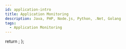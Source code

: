```yaml
---
id: application-intro
title: Application Monitoring
description: Java, PHP, Node.js, Python, .Net, Golang
tags:
  - Application Monitoring
---
```



  return <Redirect to="/java/introduction" />;
};

<Home/>

<!--

WhaTap's Application Monitoring can monitor application in real time without reproducing failures. With WhaTap's proprietary technology, called "**Active Stack**," it provides improvement points to locate the source of problems from hidden areas that were not found in other products.

{@video: https://www.whatap.io/video/main-product/monitoring_step_0.mp4}

## Features of Application Monitoring

-   **Real-time transaction monitoring**

    WhaTap displays the status of active transactions in real time. Any application issue manifests itself as an increase of active transactions. If you can immediately check SQLs, outbound calls, and method stacks being executed the very moment when transactions increase, you can recognize or analyze the problem very fast.

-   **Transaction performance Deep Dive**

    WhaTap can collect and analyze the performance history of all transactions. Transaction performance can be traced down to the method level as well as SQLs and HTTP calls. In particular, the **active stack** function enables you to analyze the method level without a cumbersome task of complicated method profile setting. 

    :::noteThe active stack function is available only in Java and Python.:::

-   **MSA call pattern analysis**

    WhaTap visualizes the ratio of calls based on the transaction URL for the relationships between complex applications that have the MSA structure. This enables you to view the call relations and change of call ratios.

-   **Analysis of AI-based response distribution patterns**

    WhaTap automatically recognizes specific patterns through machine learning and sends alert notifications to operators. This can inform you of the issues that the operator did not recognize. (Please contact support for on-premise type)<br/> Application number: 10-2020-0037381

-   **Analysis of the multi-project transaction linkage**

    WhaTap provides the transaction-based tracing in the MSA environment. All transactions can be traced to determine which applications were delayed.

-   **Stack statistics analysis**

    Statistical analysis can find tuning points that are difficult to find in real-time monitoring or profile data. You can also select improvement targets through graphs and tables, or check response delays in specific time periods.

-   **Post analysis (Cube)**

    You can check various metrics at a time based on the time axis. Because it is possible to specify the time zone where the response time, error count, or throughput is high, you can identify problematic factors in the same time zone or accurately view the service status.

-   **Load control in service congestion**

    If there are excessive requests that the system cannot handle, part of them are rejected or incorrect ones are blocked for service stability.

-   **Asynchronous transaction trace**

    WhaTap's unique BCI (Byte Code Instrumentation) technology effectively traces the performance of asynchronous transactions. It collects transaction profiles for applications that are using WebFlux, Reactor, Hystrix, etc.

## Common environment

### Supporting the browser

{@include: ../getting-started/_supported-browser.mdx}  

### Firewall

{@include: ../getting-started/_proxy.mdx}  

### Mobile app

{@include: ../getting-started/_mobile-app.mdx}  

## Installation of the application monitoring agent{#install-agent}

The following explains how to install agents for the servers running Java, PHP, Node.js, Python, .Net, and Golang applications. Select applications that suit your server environment.
